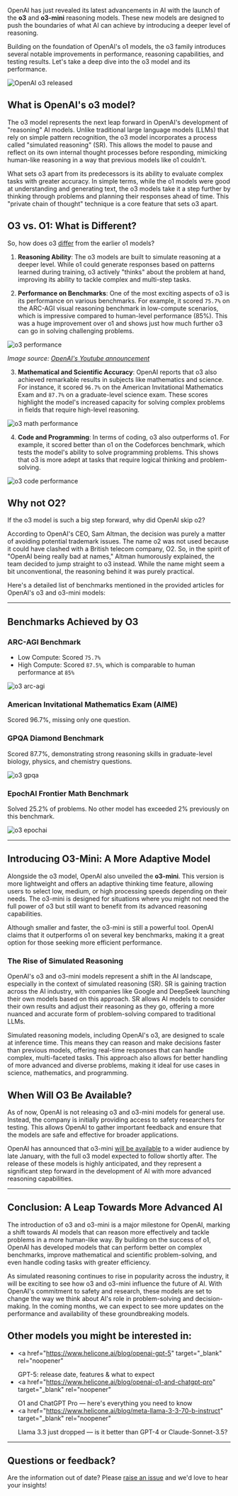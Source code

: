 OpenAI has just revealed its latest advancements in AI with the launch of the **o3** and **o3-mini** reasoning models. These new models are designed to push the boundaries of what AI can achieve by introducing a deeper level of reasoning.

Building on the foundation of OpenAI's o1 models, the o3 family introduces several notable improvements in performance, reasoning capabilities, and testing results. Let's take a deep dive into the o3 model and its performance.

![OpenAI o3 released](/static/blog/openai-o3/o3-cover.webp)

## What is OpenAI's o3 model?

The o3 model represents the next leap forward in OpenAI's development of "reasoning" AI models. Unlike traditional large language models (LLMs) that rely on simple pattern recognition, the o3 model incorporates a process called "simulated reasoning" (SR). This allows the model to pause and reflect on its own internal thought processes before responding, mimicking human-like reasoning in a way that previous models like o1 couldn't.

What sets o3 apart from its predecessors is its ability to evaluate complex tasks with greater accuracy. In simple terms, while the o1 models were good at understanding and generating text, the o3 models take it a step further by thinking through problems and planning their responses ahead of time. This "private chain of thought" technique is a core feature that sets o3 apart.

## O3 vs. O1: What is Different?

So, how does o3 <a href="https://www.datacamp.com/blog/o3-openai" target="_blank" rel="noopener noreferrer">differ</a> from the earlier o1 models?

1. **Reasoning Ability**: The o3 models are built to simulate reasoning at a deeper level. While o1 could generate responses based on patterns learned during training, o3 actively "thinks" about the problem at hand, improving its ability to tackle complex and multi-step tasks.

2. **Performance on Benchmarks**: One of the most exciting aspects of o3 is its performance on various benchmarks. For example, it scored `75.7%` on the ARC-AGI visual reasoning benchmark in low-compute scenarios, which is impressive compared to human-level performance (85%). This was a huge improvement over o1 and shows just how much further o3 can go in solving challenging problems.

![o3 performance](/static/blog/openai-o3/o3-performance.webp)

_Image source: <a href="https://www.youtube.com/live/SKBG1sqdyIU?si=lWccKHt8bnttuYta" target="_blank" rel="noopener noreferrer">OpenAI's Youtube announcement</a>_

3. **Mathematical and Scientific Accuracy**: OpenAI reports that o3 also achieved remarkable results in subjects like mathematics and science. For instance, it scored `96.7%` on the American Invitational Mathematics Exam and `87.7%` on a graduate-level science exam. These scores highlight the model's increased capacity for solving complex problems in fields that require high-level reasoning.

![o3 math performance](/static/blog/openai-o3/math-and-science.webp)

4. **Code and Programming**: In terms of coding, o3 also outperforms o1. For example, it scored better than o1 on the Codeforces benchmark, which tests the model's ability to solve programming problems. This shows that o3 is more adept at tasks that require logical thinking and problem-solving.

![o3 code performance](/static/blog/openai-o3/o3-code.webp)

## Why not O2?

If the o3 model is such a big step forward, why did OpenAI skip o2?

According to OpenAI's CEO, Sam Altman, the decision was purely a matter of avoiding potential trademark issues. The name o2 was not used because it could have clashed with a British telecom company, O2. So, in the spirit of "OpenAI being really bad at names," Altman humorously explained, the team decided to jump straight to o3 instead. While the name might seem a bit unconventional, the reasoning behind it was purely practical.

Here's a detailed list of benchmarks mentioned in the provided articles for OpenAI's o3 and o3-mini models:

---

## Benchmarks Achieved by O3

### ARC-AGI Benchmark

- Low Compute: Scored `75.7%`
- High Compute: Scored `87.5%`, which is comparable to human performance at `85%`

![o3 arc-agi](/static/blog/openai-o3/arc-agi.webp)

### American Invitational Mathematics Exam (AIME)

Scored 96.7%, missing only one question.

### GPQA Diamond Benchmark

Scored 87.7%, demonstrating strong reasoning skills in graduate-level biology, physics, and chemistry questions.

![o3 gpqa](/static/blog/openai-o3/gpqa-diamond.webp)

### EpochAI Frontier Math Benchmark

Solved 25.2% of problems.
No other model has exceeded 2% previously on this benchmark.

![o3 epochai](/static/blog/openai-o3/epochai.webp)

---

## Introducing O3-Mini: A More Adaptive Model

Alongside the o3 model, OpenAI also unveiled the **o3-mini**. This version is more lightweight and offers an adaptive thinking time feature, allowing users to select low, medium, or high processing speeds depending on their needs. The o3-mini is designed for situations where you might not need the full power of o3 but still want to benefit from its advanced reasoning capabilities.

Although smaller and faster, the o3-mini is still a powerful tool. OpenAI claims that it outperforms o1 on several key benchmarks, making it a great option for those seeking more efficient performance.

### The Rise of Simulated Reasoning

OpenAI's o3 and o3-mini models represent a shift in the AI landscape, especially in the context of simulated reasoning (SR). SR is gaining traction across the AI industry, with companies like Google and DeepSeek launching their own models based on this approach. SR allows AI models to consider their own results and adjust their reasoning as they go, offering a more nuanced and accurate form of problem-solving compared to traditional LLMs.

Simulated reasoning models, including OpenAI's o3, are designed to scale at inference time. This means they can reason and make decisions faster than previous models, offering real-time responses that can handle complex, multi-faceted tasks. This approach also allows for better handling of more advanced and diverse problems, making it ideal for use cases in science, mathematics, and programming.

## When Will O3 Be Available?

As of now, OpenAI is not releasing o3 and o3-mini models for general use. Instead, the company is initially providing access to safety researchers for testing. This allows OpenAI to gather important feedback and ensure that the models are safe and effective for broader applications.

OpenAI has announced that o3-mini <a href="https://openai.com/index/early-access-for-safety-testing/#how-to-apply" target="_blank" rel="noopener noreferrer">will be available</a> to a wider audience by late January, with the full o3 model expected to follow shortly after. The release of these models is highly anticipated, and they represent a significant step forward in the development of AI with more advanced reasoning capabilities.

---

## Conclusion: A Leap Towards More Advanced AI

The introduction of o3 and o3-mini is a major milestone for OpenAI, marking a shift towards AI models that can reason more effectively and tackle problems in a more human-like way. By building on the success of o1, OpenAI has developed models that can perform better on complex benchmarks, improve mathematical and scientific problem-solving, and even handle coding tasks with greater efficiency.

As simulated reasoning continues to rise in popularity across the industry, it will be exciting to see how o3 and o3-mini influence the future of AI. With OpenAI's commitment to safety and research, these models are set to change the way we think about AI's role in problem-solving and decision-making.
In the coming months, we can expect to see more updates on the performance and availability of these groundbreaking models.

## Other models you might be interested in:

- <a
    href="https://www.helicone.ai/blog/openai-gpt-5"
    target="_blank"
    rel="noopener"
  >
    GPT-5: release date, features & what to expect
  </a>
- <a
    href="https://www.helicone.ai/blog/openai-o1-and-chatgpt-pro"
    target="_blank"
    rel="noopener"
  >
    O1 and ChatGPT Pro — here's everything you need to know
  </a>
- <a
    href="https://www.helicone.ai/blog/meta-llama-3-3-70-b-instruct"
    target="_blank"
    rel="noopener"
  >
    Llama 3.3 just dropped — is it better than GPT-4 or Claude-Sonnet-3.5?
  </a>

---

## Questions or feedback?

Are the information out of date? Please <a href="https://github.com/Helicone/helicone/pulls" target="_blank">raise an issue</a> and we'd love to hear your insights!
